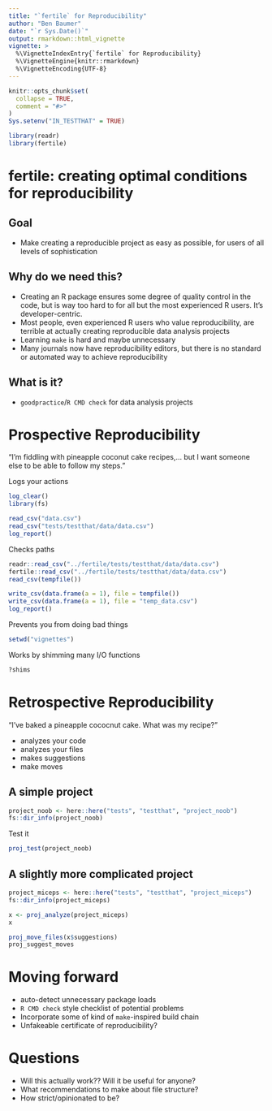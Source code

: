 ```yaml
---
title: "`fertile` for Reproducibility"
author: "Ben Baumer"
date: "`r Sys.Date()`"
output: rmarkdown::html_vignette
vignette: >
  %\VignetteIndexEntry{`fertile` for Reproducibility}
  %\VignetteEngine{knitr::rmarkdown}
  %\VignetteEncoding{UTF-8}
---
```


```r
knitr::opts_chunk$set(
  collapse = TRUE,
  comment = "#>"
)
Sys.setenv("IN_TESTTHAT" = TRUE)
```

```r
library(readr)
library(fertile)
```

# fertile: creating optimal conditions for reproducibility 

## Goal

- Make creating a reproducible project as easy as possible, for users of all levels of sophistication

## Why do we need this?

- Creating an R package ensures some degree of quality control in the code, but is way too hard to for all but the most experienced R users. It's developer-centric.
- Most people, even experienced R users who value reproducibility, are terrible at actually creating reproducible data analysis projects
- Learning `make` is hard and maybe unnecessary
- Many journals now have reproducibility editors, but there is no standard or automated way to achieve reproducibility

## What is it? 

- `goodpractice`/`R CMD check` for data analysis projects

# Prospective Reproducibility

"I'm fiddling with pineapple coconut cake recipes,... 
 but I want someone else to be able to follow my steps."

Logs your actions

```r
log_clear()
library(fs)

read_csv("data.csv")
read_csv("tests/testthat/data/data.csv")
log_report()
```

Checks paths

```r
readr::read_csv("../fertile/tests/testthat/data/data.csv")
fertile::read_csv("../fertile/tests/testthat/data/data.csv")
read_csv(tempfile())

write_csv(data.frame(a = 1), file = tempfile())
write_csv(data.frame(a = 1), file = "temp_data.csv")
log_report()
```

Prevents you from doing bad things

```r
setwd("vignettes")
```

Works by shimming many I/O functions

```r
?shims
```


# Retrospective Reproducibility

"I've baked a pineapple cococnut cake. What was my recipe?"

- analyzes your code
- analyzes your files
- makes suggestions
- make moves

## A simple project

```r
project_noob <- here::here("tests", "testthat", "project_noob")
fs::dir_info(project_noob)
```

Test it

```r
proj_test(project_noob)
```

## A slightly more complicated project

```r
project_miceps <- here::here("tests", "testthat", "project_miceps")
fs::dir_info(project_miceps)
```

```r
x <- proj_analyze(project_miceps)
x
```

```r
proj_move_files(x$suggestions)
proj_suggest_moves
```


# Moving forward

- auto-detect unnecessary package loads
- `R CMD check` style checklist of potential problems
- Incorporate some of kind of `make`-inspired build chain
- Unfakeable certificate of reproducibility? 

# Questions

- Will this actually work?? Will it be useful for anyone?
- What recommendations to make about file structure? 
- How strict/opinionated to be? 
